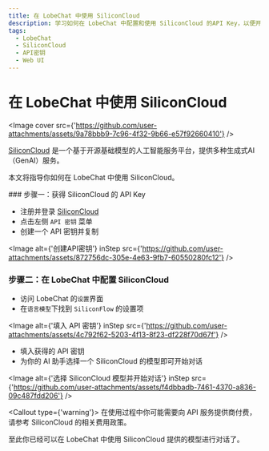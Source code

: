 ```yaml
---
title: 在 LobeChat 中使用 SiliconCloud
description: 学习如何在 LobeChat 中配置和使用 SiliconCloud 的API Key，以便开始对话和交互。
tags:
  - LobeChat
  - SiliconCloud
  - API密钥
  - Web UI
---
```


# 在 LobeChat 中使用 SiliconCloud

<Image
  cover
  src={'https://github.com/user-attachments/assets/9a78bbb9-7c96-4f32-9b66-e57f92660410'}
/>

[SiliconCloud](https://siliconflow.cn/) 是一个基于开源基础模型的人工智能服务平台，提供多种生成式AI（GenAI）服务。

本文将指导你如何在 LobeChat 中使用 SiliconCloud。

<Steps>
### 步骤一：获得 SiliconCloud 的 API Key

- 注册并登录 [SiliconCloud](https://cloud.siliconflow.cn/account/ak)
- 点击左侧 `API 密钥` 菜单
- 创建一个 API 密钥并复制

<Image
  alt={'创建API密钥'}
  inStep
  src={'https://github.com/user-attachments/assets/872756dc-305e-4e63-9fb7-60550280fc12'}
/>

### 步骤二：在 LobeChat 中配置 SiliconCloud

- 访问 LobeChat 的`设置`界面
- 在`语言模型`下找到 `SiliconFlow` 的设置项

<Image
  alt={'填入 API 密钥'}
  inStep
  src={'https://github.com/user-attachments/assets/4c792f62-5203-4f13-8f23-df228f70d67f'}
/>

- 填入获得的 API 密钥
- 为你的 AI 助手选择一个 SiliconCloud 的模型即可开始对话

<Image
  alt={'选择 SiliconCloud 模型并开始对话'}
  inStep
  src={'https://github.com/user-attachments/assets/f4dbbadb-7461-4370-a836-09c487fdd206'}
/>

<Callout type={'warning'}>
  在使用过程中你可能需要向 API 服务提供商付费，请参考 SiliconCloud 的相关费用政策。
</Callout>

</Steps>

至此你已经可以在 LobeChat 中使用 SiliconCloud 提供的模型进行对话了。

